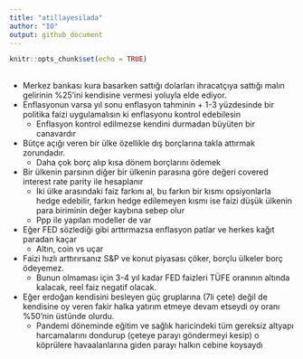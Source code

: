 ```yaml
---
title: "atillayesilada"
author: "IO"
output: github_document
---
```


```r
knitr::opts_chunk$set(echo = TRUE)
```

## 

* Merkez bankası kura basarken sattığı dolarları ihracatçıya sattığı malın gelirinin %25'ini kendisine vermesi yoluyla elde ediyor.
* Enflasyonun varsa yıl sonu enflasyon tahminin + 1-3 yüzdesinde bir politika faizi uygulamalısın ki enflasyonu kontrol edebilesin
  + Enflasyon kontrol edilmezse kendini durmadan büyüten bir canavardır
* Bütçe açığı veren bir ülke özellikle dış borçlarına takla attırmak zorundadır.
  + Daha çok borç alıp kısa dönem borçlarını ödemek 

* Bir ülkenin parsının diğer bir ülkenin parasına göre değeri covered interest rate parity ile hesaplanır
  + İki ülke arasındaki faiz farkını al, bu farkın bir kısmı opsiyonlarla hedge edebilir, farkın hedge edilemeyen kısmı ise faizi düşük ülkenin para biriminin değer kaybına sebep olur
  + Ppp ile yapılan modeller de var

* Eğer FED sözlediği gibi arttırmazsa enflasyon patlar ve herkes kağıt paradan kaçar
  + Altın, coin vs uçar

* Faizi hızlı arttırırsanız S&P ve konut piyasası çöker, borçlu ülkeler borç ödeyemez.
  + Bunun olmaması için 3-4 yıl kadar FED faizleri TÜFE oranının altında kalacak, reel faiz negatif olacak.
  
* Eğer erdoğan kendisini besleyen güç gruplarına (7li çete) değil de kendisine oy veren fakir halka yatırım etmeye devam etseydi oy oranı %50'nin üstünde olurdu. 
  + Pandemi döneminde eğitim ve sağlık haricindeki tüm gereksiz altyapı harcamalarını dondurup (çeteye parayı göndermeyi kesip) o köprülere havaalanlarına giden parayı halkın cebine koysaydı 